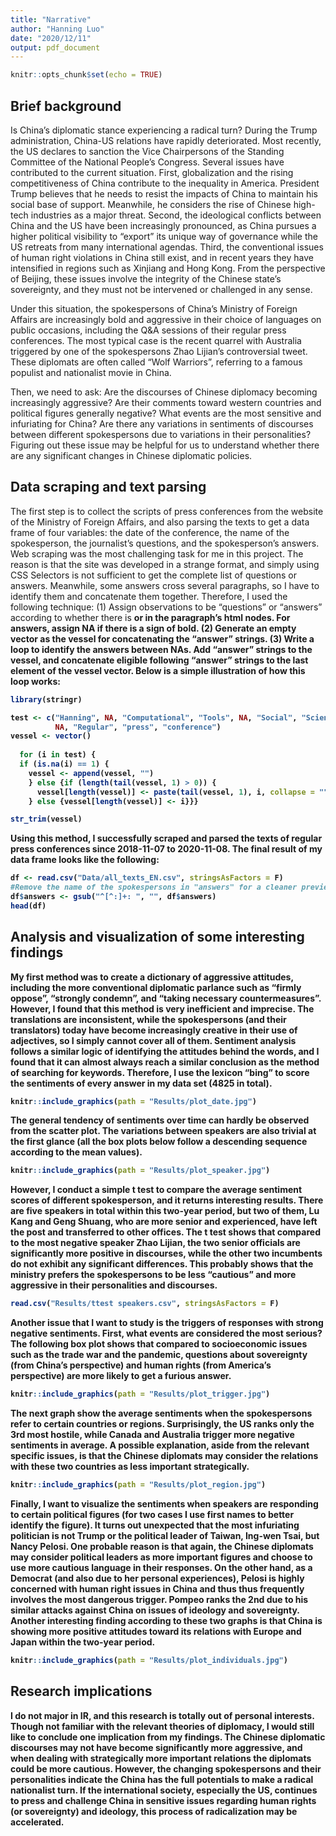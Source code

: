 ```yaml
---
title: "Narrative"
author: "Hanning Luo"
date: "2020/12/11"
output: pdf_document
---
```


```r
knitr::opts_chunk$set(echo = TRUE)
```

## Brief background
Is China's diplomatic stance experiencing a radical turn? During the Trump administration, China-US relations have rapidly deteriorated. Most recently, the US declares to sanction the Vice Chairpersons of the Standing Committee of the National People's Congress. Several issues have contributed to the current situation. First, globalization and the rising competitiveness of China contribute to the inequality in America. President Trump believes that he needs to resist the impacts of China to maintain his social base of support. Meanwhile, he considers the rise of Chinese high-tech industries as a major threat. Second, the ideological conflicts between China and the US have been increasingly pronounced, as China pursues a higher political visibility to "export" its unique way of governance while the US retreats from many international agendas. Third, the conventional issues of human right violations in China still exist, and in recent years they have intensified in regions such as Xinjiang and Hong Kong. From the perspective of Beijing, these issues involve the integrity of the Chinese state's sovereignty, and they must not be intervened or challenged in any sense.

Under this situation, the spokespersons of China's Ministry of Foreign Affairs are increasingly bold and aggressive in their choice of languages on public occasions, including the Q&A sessions of their regular press conferences. The most typical case is the recent quarrel with Australia triggered by one of the spokespersons Zhao Lijian's controversial tweet. These diplomats are often called "Wolf Warriors", referring to a famous populist and nationalist movie in China. 

Then, we need to ask: Are the discourses of Chinese diplomacy becoming increasingly aggressive? Are their comments toward western countries and political figures generally negative? What events are the most sensitive and infuriating for China? Are there any variations in sentiments of discourses between different spokespersons due to variations in their  personalities? Figuring out these issue may be helpful for us to understand whether there are any significant changes in Chinese diplomatic policies.

## Data scraping and text parsing
The first step is to collect the scripts of press conferences from the website of the Ministry of Foreign Affairs, and also parsing the texts to get a data frame of four variables: the date of the conference, the name of the spokesperson, the journalist's questions, and the spokesperson's answers. Web scraping was the most challenging task for me in this project. The reason is that the site was developed in a strange format, and simply using CSS Selectors is not sufficient to get the complete list of questions or answers. Meanwhile, some answers cross several paragraphs, so I have to identify them and concatenate them together. Therefore, I used the following technique:
(1) Assign observations to be "questions" or "answers" according to whether there is <b> or <strong> in the paragraph's html nodes. For answers, assign NA if there is a sign of bold.
(2) Generate an empty vector as the vessel for concatenating the "answer" strings.
(3) Write a loop to identify the answers between NAs. Add "answer" strings to the vessel, and concatenate eligible following "answer" strings to the last element of the vessel vector. Below is a simple illustration of how this loop works:
```r
library(stringr)

test <- c("Hanning", NA, "Computational", "Tools", NA, "Social", "Science",
          NA, "Regular", "press", "conference")
vessel <- vector()
  
  for (i in test) {
  if (is.na(i) == 1) {
    vessel <- append(vessel, "")
    } else {if (length(tail(vessel, 1) > 0)) {
      vessel[length(vessel)] <- paste(tail(vessel, 1), i, collapse = "")
    } else {vessel[length(vessel)] <- i}}}

str_trim(vessel)
```

Using this method, I successfully scraped and parsed the texts of regular press conferences since 2018-11-07 to 2020-11-08. The final result of my data frame looks like the following:
```r
df <- read.csv("Data/all_texts_EN.csv", stringsAsFactors = F)
#Remove the name of the spokespersons in "answers" for a cleaner preview
df$answers <- gsub("^[^:]+: ", "", df$answers)
head(df)
```


## Analysis and visualization of some interesting findings
My first method was to create a dictionary of aggressive attitudes, including the more conventional diplomatic parlance such as "firmly oppose", "strongly condemn", and "taking necessary countermeasures". However, I found that this method is very inefficient and imprecise. The translations are inconsistent, while the spokespersons (and their translators) today have become increasingly creative in their use of adjectives, so I simply cannot cover all of them. Sentiment analysis follows a similar logic of identifying the attitudes behind the words, and I found that it can almost always reach a similar conclusion as the method of searching for keywords. Therefore, I use the lexicon "bing" to score the sentiments of every answer in my data set (4825 in total).

```r
knitr::include_graphics(path = "Results/plot_date.jpg")
```

The general tendency of sentiments over time can hardly be observed from the scatter plot. The variations between speakers are also trivial at the first glance (all the box plots below follow a descending sequence according to the mean values).

```r
knitr::include_graphics(path = "Results/plot_speaker.jpg")
```
However, I conduct a simple t test to compare the average sentiment scores of different spokesperson, and it returns interesting results. There are five speakers in total within this two-year period, but two of them, Lu Kang and Geng Shuang, who are more senior and experienced, have left the post and transferred to other offices. The t test shows that compared to the most negative speaker Zhao Lijian, the two senior officials are significantly more positive in discourses, while the other two incumbents do not exhibit any significant differences. This probably shows that the ministry prefers the spokespersons to be less "cautious" and more aggressive in their personalities and discourses.
```r
read.csv("Results/ttest speakers.csv", stringsAsFactors = F)
```

Another issue that I want to study is the triggers of responses with strong negative sentiments. First, what events are considered the most serious? The following box plot shows that compared to socioeconomic issues such as the trade war and the pandemic, questions about sovereignty (from China's perspective) and human rights (from America's perspective) are more likely to get a furious answer.
```r
knitr::include_graphics(path = "Results/plot_trigger.jpg")
```

The next graph show the average sentiments when the spokespersons refer to certain countries or regions. Surprisingly, the US ranks only the 3rd most hostile, while Canada and Australia trigger more negative sentiments in average. A possible explanation, aside from the relevant specific issues, is that the Chinese diplomats may consider the relations with these two countries as less important strategically.
```r
knitr::include_graphics(path = "Results/plot_region.jpg")
```

Finally, I want to visualize the sentiments when speakers are responding to certain political figures (for two cases I use first names to better identify the figure). It turns out unexpected that the most infuriating politician is not Trump or the political leader of Taiwan, Ing-wen Tsai, but Nancy Pelosi. One probable reason is that again, the Chinese diplomats may consider political leaders as more important figures and choose to use more cautious language in their responses. On the other hand, as a Democrat (and also due to her personal experiences), Pelosi is highly concerned with human right issues in China and thus thus frequently involves the most dangerous trigger. Pompeo ranks the 2nd due to his similar attacks against China on issues of ideology and sovereignty. Another interesting finding according to these two graphs is that China is showing more positive attitudes toward its relations with Europe and Japan within the two-year period.
```r
knitr::include_graphics(path = "Results/plot_individuals.jpg")
```

## Research implications
I do not major in IR, and this research is totally out of personal interests. Though not familiar with the relevant theories of diplomacy, I would still like to conclude one implication from my findings. The Chinese diplomatic discourses may not have become significantly more aggressive, and when dealing with strategically more important relations the diplomats could be more cautious. However, the changing spokespersons and their personalities indicate the China has the full potentials to make a radical nationalist turn. If the international society, especially the US, continues to press and challenge China in sensitive issues regarding human rights (or sovereignty) and ideology, this process of radicalization may be accelerated.  